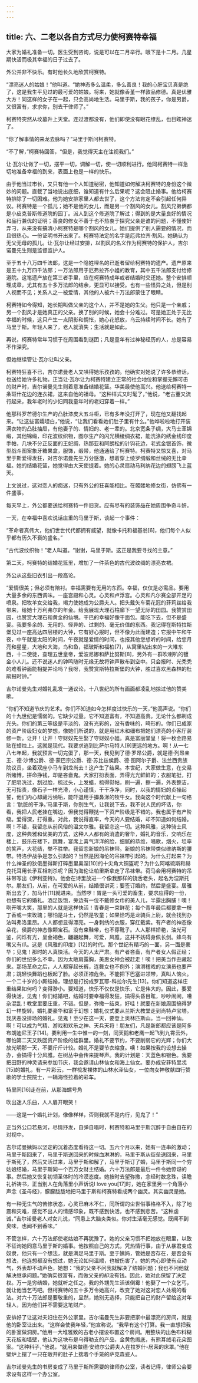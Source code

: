 ```yaml
---
---
---
```

title: 六、二老以各自方式尽力使柯赛特幸福
---




大家为婚礼准备一切。医生受到咨询，说是可以在二月举行。眼下是十二月。几星期快活而极其幸福的日子过去了。

外公并非不快乐。有时他长久地欣赏柯赛特。

“漂亮迷人的姑娘！”他叫道。“她神态多么温柔，多么善良！我的心肝宝贝真是绝了，这是我生平见过的最可爱的姑娘。将来，她就像香堇一样敦品修德。真是优雅大方！同这样的女子在一起，只会高尚地生活。马里于斯，我的孩子，你是男爵，又很富有，求求你，别去干律师了。”

柯赛特突然从坟墓升上天堂。连过渡都没有，他们即使没有眼花缭乱，也目眩神迷了。

“你了解事情的来龙去脉吗？”马里于斯问柯赛特。

“不了解，”柯赛特回答，“但是，我觉得天主在注视我们。”

让·瓦尔让做了一切，摆平一切，调解一切，使一切顺利进行。他同柯赛特一样急切地准备幸福的到来，表面上也是一样的快乐。

由于他当过市长，又只有他一个人知道秘密，他知道如何解决柯赛特的身份这个微妙的问题。直截了当地说出底细，谁知道有什么后果呢？这会阻止婚事。他给柯赛特排除了一切困难。他为她安排家里人都去世了，这个方法肯定不会引起任何异议。柯赛特是一个孤儿；她不是他的女儿，而是另一个割风的女儿。割风兄弟俩都是小皮克普斯修道院的园丁。派人到这个修道院了解过；得到的是大量良好的情况和品行兼优的证明；善良的修女不善于也不热衷于探究父亲是谁的问题，不懂使奸弄刁，从来没有搞清小柯赛特是哪个割风的女儿。她们提供了别人需要的情况，而且很热心。一份证明书开出来了。柯赛特法定的名字是厄弗拉齐·割风。她确认为无父无母的孤儿。让·瓦尔让经过安排，以割风的名义作为柯赛特的保护人，吉尔诺曼先生则是监督监护人。

至于五十八万四千法郎，这是一个隐姓埋名的已逝者留给柯赛特的遗产。遗产原来是五十九万四千法郎；一万法郎用于厄弗拉齐小姐的教育，其中五千法郎支付给修道院。这笔遗产放在第三者手里，应在柯赛特成年或者结婚时交还她。整个安排顺理成章，尤其有五十多万法郎的结余，更显可以接受。也有一些怪异之处，但是别人视而不见；关系人之一被爱情，其他的人被六十万法郎蒙住了眼睛。

柯赛特如今得知，她长期叫做父亲的这个人，并不是她的生父。他只是一个亲戚；另一个割风才是她真正的父亲。换了别的时候，她会十分难过。可是她正处于无比幸福的时候，这只产生一点阴影和惆怅，她心花怒放，乌云持续时间不长。她有了马里于斯。年轻人来了，老人就消失；生活就是如此。

再说，柯赛特常年习惯于在周围看到谜团；凡是童年有过神秘经历的人，总是容易不作深究。

但她继续管让·瓦尔让叫父亲。

柯赛特狂喜不已，吉尔诺曼老人又哄得她乐孜孜的。他确实对她说了许多恭维话，也送给她许多礼物。正当让·瓦尔让为柯赛特建立正常的社会地位和掌握无懈可击的财产时，吉尔诺曼先生则着意准备结婚花篮。华美最使他高兴。他送给柯赛特一条斑什花边的连衣裙，这来自他的祖母。“这种样式又时髦了，”他说，“老古董又流行起来，我年老时的少妇同我童年时的老妇穿着一样。”

他那科罗芒德尔生产的凸肚漆皮大五斗柜，已有多年没打开了，现在他又翻找起来。“让这些富孀坦白，”他说，“让我们看看她们肚子里有什么。”他哗啦啦地打开装满衣物的凸肚抽屉，有他妻子的、情妇的、老一辈的。北京宽条子绸，大马士革锦缎，其他锦缎，印花波纹织物，图尔生产的闪光横棱绸衣裙，能洗涤的绣金线印度手帕，几块不分正反面的王妃绸，热那亚和阿朗松的针钩花边，老式金银首饰，微型战斗图案象牙糖果盒，服饰，缎带，他通通给了柯赛特。柯赛特又惊又喜，对马里于斯爱得发狂，对吉尔诺曼先生万分感激，想着穿上绫罗绸缎和丝绒的无比幸福。她的结婚花篮，她觉得由大天使提着。她的心灵扇动马利纳花边的翅膀飞上蓝天。

上文说过，这对恋人的痴迷，只有外公的狂喜能相比。在髑髅地修女街，仿佛有一件盛事。

每天早上，外公都要送给柯赛特一件旧货。应有尽有的装饰品在她周围争奇斗妍。

一天，在幸福中喜欢说话庄重的马里于斯，谈起一个事件：

“革命者真伟大，他们世世代代都拥有威望，就像卡托和福基翁[6]，他们每个人似乎都有历久不衰的盛名。”

“古代波纹织物！”老人叫道。“谢谢，马里于斯。这正是我要寻找的主意。”

第二天，柯赛特的结婚花篮里，增加了一件茶色的古代波纹绸的漂亮衣裙。

外公从这些旧衣引出一段高论。

“爱情很美；但必须有陪衬。幸福需要有无用的东西。幸福，仅仅是必需品。要用大量多余的东西调味。一座宫殿和心灵。心灵和卢浮宫。心灵和凡尔赛全部开足的喷泉。把牧羊女交给我，竭力使她成为公爵夫人。把头戴矢车菊花冠的菲莉丝给我带来，给她十万利弗尔的年金。给我展现大理石柱廊下一望无际的田园。我赞赏田园，也赞赏大理石和黄金的仙境。干巴的幸福好像干面包。能吃下去，但不是盛宴。我要多余的、无用的、怪异的、过剩的、毫无价值的东西。我记得在斯特拉斯堡见过一座高达四层楼的大钟，它有好心报时，但不像为此而建造；它报中午和午夜，中午就是太阳的时间，午夜就是爱情的时间，也报其他您想听的时间，给您月亮和星星，大地和大海，鸟和鱼，福玻斯和福柏[7]，从窝里钻出来的一大堆东西，十二使徒，查理五世皇帝，爱波尼娜和萨比努斯[8]，另外有一群吹喇叭的镀金小人儿。还不说迷人的钟鸣随时无缘无故将钟声散布到空中。只会报时、光秃秃的难看钟面能相提并论吗？我呀，我赞赏斯特拉斯堡的大钟，胜过喜欢黑森林的杜鹃报时钟。”

吉尔诺曼先生对婚礼乱发一通议论，十八世纪的所有画面都凌乱地掠过他的赞美歌。

“你们不知道节庆的艺术。你们不知道如今怎样度过快乐的一天，”他高声说。“你们的十九世纪是懦弱的。它缺少过量。它不知道富有，不知道高贵。无论什么都剃成光头。你们的第三等级是平淡的，没有光彩的，没有香味的，畸形的。你们已成家的资产阶级妇女的梦想，像她们所说的，就是用红木和细布把她们漂亮的小客厅装修一新。让开！让开！守财奴先生娶了守财奴小姐。真是富丽堂皇！将一枚金路易贴在蜡烛上。这就是现代。我要求逃到比萨尔马特人[9]更远的地方。啊！从一七八七年起，我就预言一切完蛋了，那一天，我见到了德·罗昂公爵，就是德·列昂亲王、德·沙博公爵、德·蒙巴宗公爵、德·苏比兹侯爵、德·图阿尔子爵、法兰西贵族院议员，坐着双座小马车到龙尚去！这产生了结果。本世纪，大家做生意，在交易所赌博，拼命挣钱，却是吝啬鬼。大家打扮表面，弄得光光鲜鲜的；衣服笔挺，打了肥皂洗过，刮过脸，梳过头，上发蜡，梳得熨帖，刷一遍，擦一遍，外表整洁，无可指责，像石子一样光滑，小心谨慎，干干净净，同时，以我的情妇的贞操起誓，他们内心却藏污纳垢，能吓退用手擤鼻涕的牧牛女。我向这个时代献上一句格言：‘肮脏的干净。’马里于斯，你别生气，让我说下去，我不说人民的坏话，你看，我把人民老挂在嘴边，但我觉得鞭挞一下资产阶级是不错的。我也属于有产阶级。爱得深，打得重。对此，我说得直率，今天的人要结婚，却不知道如何结婚。啊！不错，我留恋从前风俗的温文尔雅。我留恋这一切。这种风雅，这种骑士风度，这种典雅和优美的方式，这种人人都有的消遣的奢华，婚礼的音乐，交响乐在楼上，鼓乐在楼下，跳舞，宴席上喜气洋洋的脸，细腻的恭维，唱歌，烟火，坦率的笑声，大花结，举不胜举。我留恋新娘的吊袜带。新娘的吊袜带类似维纳斯的腰带。特洛伊战争是怎么引起的？当然是因海伦的吊袜带引起的。为什么打起来？为什么神圣的狄俄墨得斯打碎墨里奥涅[10]的十尖角大铜盔呢？为什么阿喀琉斯和赫克托耳用长矛互相刺杀呢？因为海伦让帕里斯拿走了吊袜带。荷马会用柯赛特的吊袜带写出《伊利亚特》。他会在诗里放进一个像我那样的饶舌老头，起名为涅斯托尔。朋友们，从前，在可爱的从前，结婚很讲究；要签订婚约，然后是盛宴。居雅斯出去了，加马什[11]就进来。当然啰！胃是一头可爱的畜生，要求应得的一份，也想有它的婚礼。酒足饭饱，旁边有一位不戴修女巾的美人儿，半露出胸脯！噢！咧开嘴大笑，那里的人就是这样快活！青春是一束鲜花；每个青年最后都要拿一枝丁香或一束玫瑰；哪怕是斗士，仍然是牧童；如果恰巧是龙骑兵上尉，就会找到办法叫弗洛里昂。人人都想显得漂亮。一身刺绣的衣服，穿红戴紫。有产者的神态像朵花，侯爵的神态像颗宝石。没有束鞋带，也不穿靴子。人人那样娇艳，油光可鉴，闪烁有光，呈金褐色，翩翩起舞，可爱，风雅，这并不妨碍身佩长剑。蜂鸟有嘴又有爪。这是《风雅的印度》[12]的时代。那个世纪有精巧的一面，另一面是豪华；见鬼！那时的人真快活。今天的人太严肃。有产者吝啬，有产者女人假正经；你们的世纪多么不幸。因为太敞肩露胸，美惠女神会被赶走！唉！把美当作丑藏起来。那场革命之后，人人都穿起长裤，连舞女也不例外；演滑稽戏的女演员也要严肃；跳轻快舞蹈也板起了脸。必须正襟危坐。不能把下巴塞进领带，真叫人恼火。一个二十岁的小厮结婚，理想是打扮成罗瓦耶-科拉尔先生[13]。你们知道这样庄重结果如何吗？变得渺小。要知道，快乐不仅仅是快乐，它是伟大的。因此，要爱得快活，见鬼！你们结婚吧，结婚时要幸福得发狂，搞得头昏目眩，吵吵闹闹，嘈杂混乱！教堂里要庄重，不错。但是，弥撒一结束，好哇！就要在新娘周围搞得梦幻一样旋转。婚礼要豪华和富于幻想；婚礼仪式要从兰斯大教堂走到尚特卢宝塔。我厌恶没排场的婚礼。见鬼！至少在这一天，要登上奥林匹斯山。当一回神仙。啊！可以成为气精、游戏和欢乐之神、天兵天将！朋友们，凡是新郎都应该是阿多布朗迪尼王子[14]。要利用一生中惟一的一刻，同天鹅和老鹰一起飞到九霄云外，哪怕第二天又跌回资产阶级的蛙群里。婚礼不要节约，不要削弱它的光辉；你们大放光明那一天，不要斤斤计较。婚礼不是要节衣缩食。噢！如果按我的设想去操办，会搞得十分风雅。在树丛中会传来提琴声。我的计划是：天蓝色和银色。我要把田野的神灵请来参加节庆，我会邀请山林仙女和海上仙女。要办成安菲特里忒[15]的婚礼，有一片彩云，一群梳发裸体的山林水泽仙女，一位向女神敬献四行赞歌的学士院院士，一辆海怪拉着的彩车。


特里同[16]走在前，从那海螺号角

吹出迷人乐曲，人人眉开眼笑！


——这是一个婚礼计划，像像样样，否则我就不是内行，见鬼了！”

正当外公口若悬河，尽情抒发，自弹自唱时，柯赛特和马里于斯沉醉于自由自在的对视中。

吉尔诺曼姨妈以坚定的沉着态度看待这一切。五六个月以来，她有一连串的激动；马里于斯回来了，马里于斯送回来的时候血淋淋的，马里于斯从街垒送回来，马里于斯死了，然后又活过来，马里于斯和解了，马里于斯订了婚，马里于斯同一个穷姑娘结婚，马里于斯同一个百万女财主结婚。六十万法郎是最后一件令她惊讶的事。然后她又恢复初领圣体时的冷漠态度。她按时去望弥撒，念经时数念珠，读瞻礼祈祷书，正当别人在角落里小声诉说I love you[17]时，她在家里另一个角落小声念《圣母经》，朦朦胧胧地把马里于斯和柯赛特看成两个幽灵。其实幽灵是她。

有一种无生气的苦修状态，心灵已麻木不仁，同所谓的尘世俗事格格不入，除了地震和灾难，感觉不出人的情感印象，既不感到快活，也不感到悲苦。“这种虔诚，”吉尔诺曼老人对女儿说，“同患上大脑炎类似。你对生活毫无感觉。既闻不到臭味，也闻不到香味。”

不管怎样，六十万法郎使老姑娘不再犹豫了。她的父亲习惯不把她放在眼里，以致不征询她同意马里于斯的婚事。他按照自己的方式，凭热情行事，由于从暴君变成奴隶，他只有一个想法，就是满足马里于斯。至于姨妈，管她是否存在，是否会有想法，他连想都没有想过，她无论如何温顺，也被伤害了。她的内心即使有点动气，外表却不动声色，她想：“我的父亲不问我就解决了结婚问题；我也不问他就解决继承问题。”她确实很富有，而做父亲的却没有钱。因此，她对此保留了决定权。万一是穷结婚，她就听之任之。我的外甥先生活该倒霉！他娶了一个女乞丐，就让他当乞丐吧。但柯赛特的五十多万令她高兴，改变了她对这对恋人处境的看法。对六十万法郎是要敬重的，显然，她别无选择，只能把自己的财产留给这对年轻人，因为他们并不需要这笔财产。

安排好了让这对夫妇住在外公家里。吉尔诺曼先生非要把家中最漂亮的房间，就是他的卧室让出来。“这样会使我年轻，”他宣称说。“我早有这个打算。我一直想把我的卧室做洞房。”他用一大堆雅致的古老小摆设布置这个房间。用整块的出色布料糊天花板和墙壁，他认为这块布是乌得勒支的产品，金黄色缎底，有熊耳绒毛花朵图案。“这种料子，”他说，“就用来做德·安维尔公爵夫人在拉罗什-居荣的床罩。”他在壁炉上摆了一只在敞开的肚子上揣着个手笼的萨克森瓷人。

吉尔诺曼先生的书房变成了马里于斯所需要的律师办公室，读者记得，律师公会要求设有这样一个办公室。